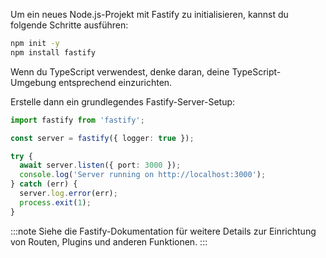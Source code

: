 Um ein neues Node.js-Projekt mit Fastify zu initialisieren, kannst du folgende Schritte ausführen:

```bash
npm init -y
npm install fastify
```

Wenn du TypeScript verwendest, denke daran, deine TypeScript-Umgebung entsprechend einzurichten.

Erstelle dann ein grundlegendes Fastify-Server-Setup:

```ts title="app.ts"
import fastify from 'fastify';

const server = fastify({ logger: true });

try {
  await server.listen({ port: 3000 });
  console.log('Server running on http://localhost:3000');
} catch (err) {
  server.log.error(err);
  process.exit(1);
}
```

:::note
Siehe die Fastify-Dokumentation für weitere Details zur Einrichtung von Routen, Plugins und anderen Funktionen.
:::
